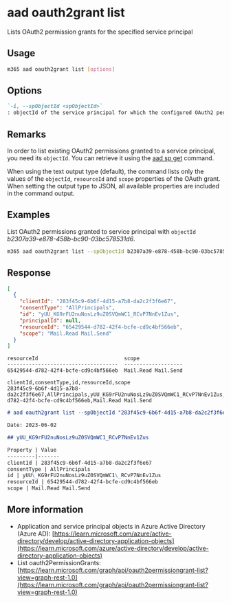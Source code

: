 
# aad oauth2grant list

Lists OAuth2 permission grants for the specified service principal

## Usage

```sh
m365 aad oauth2grant list [options]
```

## Options

```md definition-list
`-i, --spObjectId <spObjectId>`
: objectId of the service principal for which the configured OAuth2 permission grants should be retrieved
```

<Global />

## Remarks

In order to list existing OAuth2 permissions granted to a service principal, you need its `objectId`. You can retrieve it using the [aad sp get](../sp/sp-get.mdx) command.

When using the text output type (default), the command lists only the values of the `objectId`, `resourceId` and `scope` properties of the OAuth grant. When setting the output type to JSON, all available properties are included in the command output.

## Examples

List OAuth2 permissions granted to service principal with `objectId` _b2307a39-e878-458b-bc90-03bc578531d6_.

```sh
m365 aad oauth2grant list --spObjectId b2307a39-e878-458b-bc90-03bc578531d6
```

## Response

<Tabs>
  <TabItem value="JSON">

  ```json
  [
    {
      "clientId": "283f45c9-6b6f-4d15-a7b8-da2c2f3f6e67",
      "consentType": "AllPrincipals",
      "id": "yUU_KG9rFU2nuNosLz9uZ0SVQmWC1_RCvP7NnEv1Zus",
      "principalId": null,
      "resourceId": "65429544-d782-42f4-bcfe-cd9c4bf566eb",
      "scope": "Mail.Read Mail.Send"
    }
  ]
  ```

  </TabItem>
  <TabItem value="Text">

  ```text
  resourceId                            scope
  ------------------------------------  -------------------
  65429544-d782-42f4-bcfe-cd9c4bf566eb  Mail.Read Mail.Send
  ```

  </TabItem>
  <TabItem value="CSV">

  ```csv
  clientId,consentType,id,resourceId,scope
  283f45c9-6b6f-4d15-a7b8-da2c2f3f6e67,AllPrincipals,yUU_KG9rFU2nuNosLz9uZ0SVQmWC1_RCvP7NnEv1Zus,65429544-d782-42f4-bcfe-cd9c4bf566eb,Mail.Read Mail.Send
  ```

  </TabItem>
  <TabItem value="Markdown">

  ```md
  # aad oauth2grant list --spObjectId "283f45c9-6b6f-4d15-a7b8-da2c2f3f6e67"

  Date: 2023-06-02

  ## yUU_KG9rFU2nuNosLz9uZ0SVQmWC1_RCvP7NnEv1Zus

  Property | Value
  ---------|-------
  clientId | 283f45c9-6b6f-4d15-a7b8-da2c2f3f6e67
  consentType | AllPrincipals
  id | yUU\_KG9rFU2nuNosLz9uZ0SVQmWC1\_RCvP7NnEv1Zus
  resourceId | 65429544-d782-42f4-bcfe-cd9c4bf566eb
  scope | Mail.Read Mail.Send
  ```

  </TabItem>
</Tabs>

## More information

- Application and service principal objects in Azure Active Directory (Azure AD): [https://learn.microsoft.com/azure/active-directory/develop/active-directory-application-objects](https://learn.microsoft.com/azure/active-directory/develop/active-directory-application-objects)
- List oauth2PermissionGrants: [https://learn.microsoft.com/graph/api/oauth2permissiongrant-list?view=graph-rest-1.0](https://learn.microsoft.com/graph/api/oauth2permissiongrant-list?view=graph-rest-1.0)
